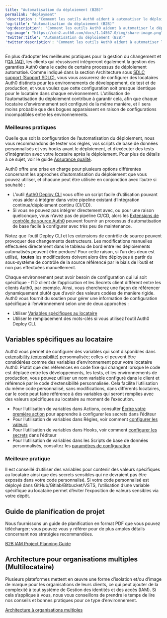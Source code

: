 ---
title: "Automatisation du déploiement (B2B)"
permalink: "deployment"
'description': "Comment les outils Auth0 aident à automatiser le déploiement du locataire."
'og:title': "Automatisation du déploiement (B2B)"
'og:description': "Comment les outils Auth0 aident à automatiser le déploiement du locataire."
'og:image': "https://cdn2.auth0.com/docs/1.14567.0/img/share-image.png"
'twitter:title': "Automatisation du déploiement (B2B)"
'twitter:description': "Comment les outils Auth0 aident à automatiser le déploiement du locataire."
---

En plus d’adopter les meilleures pratiques pour la gestion du changement et l’[QA (AQ)](/docs/fr-ca/get-started/architecture-scenarios/business-to-business/quality-assurance), les clients qui réussissent intégreront également la gestion des garanties Auth0 dans le cadre de certains processus de déploiement automatisé. Comme indiqué dans la section Architecture sous [SDLC support (Support SDLC)](/docs/fr-ca/architecture-scenarios/b2b/architecture#sdlc-support), vous vous assurerez de configurer des locataires Auth0 distincts pour les environnements de développement, de test et de production, et vous voulez que cette configuration soit presque identique pour le locataire dans chaque environnement. L’utilisation de l’automatisation du déploiement contribue à garantir cela, afin que chaque locataire d’environnement soit configuré de la même manière, et il sera moins probable que des bogues apparaissent en raison de configurations incompatibles entre les environnements.

### Meilleures pratiques

Quelle que soit la configuration de l’automatisation du déploiement, nous vous recommandons de tester vos règles, vos scripts de base de données personnalisés et vos hooks avant le déploiement, et d’exécuter des tests d’intégration avec votre locataire après le déploiement. Pour plus de détails à ce sujet, voir le guide [Assurance qualité](/docs/fr-ca/architecture-scenarios/b2b/quality-assurance).

Auth0 offre une prise en charge pour plusieurs options différentes concernant les approches d’automatisation du déploiement que vous pouvez utiliser, et chacune peut être utilisée en conjonction avec l’autre si souhaité :

* L’outil [Auth0 Deploy CLI](/docs/fr-ca/deploy-monitor/deploy-cli-tool) vous offre un script facile d’utilisation pouvant vous aider à intégrer dans votre pipeline existant d’Intégration continue/déploiement continu (CI/CD).
* Si vous ne pouvez pas intégrer directement avec, ou pour une raison quelconque, vous n’avez pas de pipeline CI/CD, alors les [Extensions de contrôle de source Auth0](/docs/fr-ca/customize/extensions) peuvent fournir un processus d’automatisation de base facile à configurer avec très peu de maintenance.

<Warning>

Notez que l’outil Deploy CLI et les extensions de contrôle de source peuvent provoquer des changements destructeurs. Les modifications manuelles effectuées directement dans le tableau de bord entre les déploiements automatisés peuvent être perdues! Pour cette raison, si l’un des deux est utilisé,  **toutes** les modifications doivent alors être déployées à partir du sous-système de contrôle de la source référencé par le biais de l’outil et non pas effectuées manuellement.

</Warning>

Chaque environnement peut avoir besoin de configuration qui lui soit spécifique - l’ID client de l’application et les Secrets client diffèrent entre les clients Auth0, par exemple. Ainsi, vous chercherez une façon de référencer dynamiquement plutôt que d’avoir des valeurs codées de manière rigide. Auth0 vous fournit du soutien pour gérer une information de configuration spécifique à l’environnement selon une de deux approches :

* Utiliser [Variables spécifiques au locataire](#tenant-specific-variables)
* Utiliser le remplacement des mots-clés si vous utilisez l’outil Auth0 Deploy CLI.

## Variables spécifiques au locataire

Auth0 vous permet de configurer des variables qui sont disponibles dans [extensibility (extensibilité)](/docs/fr-ca/customize/extensions) personnalisée; celles-ci peuvent être considérées comme des variables d’environnement pour votre locataire Auth0. Plutôt que des références en code fixe qui changent lorsque le code est déplacé entre les développements, les tests, et les environnements de production, vous pouvez utiliser un nom variable configuré dans le client et référencé par le code d’extensibilité personnalisée. Cela facilite l’utilisation du même code personnalisé, sans modifications, dans différents locataires, car le code peut faire référence à des variables qui seront remplies avec des valeurs spécifiques au locataire au moment de l’exécution.

* Pour l’utilisation de variables dans Actions, consulter [Écrire votre première action](/docs/fr-ca/customize/actions/write-your-first-action) pour apprendre à configurer les secrets dans l’éditeur
* Pour l’utilisation de variables dans Règles, voir comment [configurer les valeurs](/docs/fr-ca/customize/rules/configuration)
* Pour l’utilisation de variables dans Hooks, voir comment [configurer les secrets](/docs/fr-ca/customize/hooks/hook-secrets) dans l’éditeur
* Pour l’utilisation de variables dans les Scripts de base de données personnalisés, consultez les [paramètres de configuration](/docs/fr-ca/connections/database/custom-db/create-db-connection#step-3-add-configuration-parameters)

### Meilleure pratique

Il est conseillé d’utiliser des variables pour contenir des valeurs spécifiques au locataire ainsi que des secrets sensibles qui ne devraient pas être exposés dans votre code personnalisé. Si votre code personnalisé est déployé dans GitHub/Gitlab/Bitbucket/VSTS, l’utilisation d’une variable spécifique au locataire permet d’éviter l’exposition de valeurs sensibles via votre dépôt.

## Guide de planification de projet

Nous fournissons un guide de planification en format PDF que vous pouvez télécharger; vous pouvez vous y référer pour de plus amples détails concernant nos stratégies recommandées.

[B2B IAM Project Planning Guide](//assets.ctfassets.net/cdy7uua7fh8z/63F0WOPJdVzsPMxV1Xvp8x/7a329487c5e890d8e820f6a48983b46a/B2B_Project_Planning.pdf)

## Architecture pour organisations multiples (Multilocataire)

Plusieurs plateformes mettent en œuvre une forme d’isolation et/ou d’image de marque pour les organisations de leurs clients, ce qui peut ajouter de la complexité à tout système de Gestion des identités et des accès (IAM). Si cela s’applique à vous, nous vous conseillons de prendre le temps de lire nos conseils et bonnes pratiques pour ce type d’environnement.

[Architecture à organisations multiples](/docs/fr-ca/get-started/architecture-scenarios/multiple-organization-architecture)